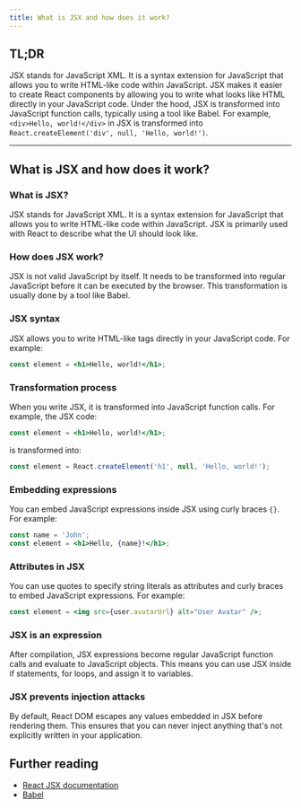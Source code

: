 ```yaml
---
title: What is JSX and how does it work?
---
```


## TL;DR

JSX stands for JavaScript XML. It is a syntax extension for JavaScript that allows you to write HTML-like code within JavaScript. JSX makes it easier to create React components by allowing you to write what looks like HTML directly in your JavaScript code. Under the hood, JSX is transformed into JavaScript function calls, typically using a tool like Babel. For example, `<div>Hello, world!</div>` in JSX is transformed into `React.createElement('div', null, 'Hello, world!')`.

---

## What is JSX and how does it work?

### What is JSX?

JSX stands for JavaScript XML. It is a syntax extension for JavaScript that allows you to write HTML-like code within JavaScript. JSX is primarily used with React to describe what the UI should look like.

### How does JSX work?

JSX is not valid JavaScript by itself. It needs to be transformed into regular JavaScript before it can be executed by the browser. This transformation is usually done by a tool like Babel.

### JSX syntax

JSX allows you to write HTML-like tags directly in your JavaScript code. For example:

```jsx
const element = <h1>Hello, world!</h1>;
```

### Transformation process

When you write JSX, it is transformed into JavaScript function calls. For example, the JSX code:

```jsx
const element = <h1>Hello, world!</h1>;
```

is transformed into:

```javascript
const element = React.createElement('h1', null, 'Hello, world!');
```

### Embedding expressions

You can embed JavaScript expressions inside JSX using curly braces `{}`. For example:

```jsx
const name = 'John';
const element = <h1>Hello, {name}!</h1>;
```

### Attributes in JSX

You can use quotes to specify string literals as attributes and curly braces to embed JavaScript expressions. For example:

```jsx
const element = <img src={user.avatarUrl} alt="User Avatar" />;
```

### JSX is an expression

After compilation, JSX expressions become regular JavaScript function calls and evaluate to JavaScript objects. This means you can use JSX inside if statements, for loops, and assign it to variables.

### JSX prevents injection attacks

By default, React DOM escapes any values embedded in JSX before rendering them. This ensures that you can never inject anything that's not explicitly written in your application.

## Further reading

- [React JSX documentation](https://react.dev/learn/writing-markup-with-jsx)
- [Babel](https://babeljs.io/)
